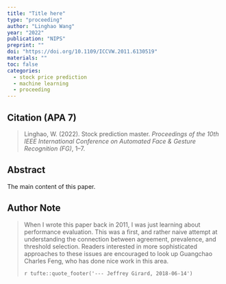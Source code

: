 ```yaml
---
title: "Title here"
type: "proceeding"
author: "Linghao Wang"
year: "2022"
publication: "NIPS"
preprint: ""
doi: "https://doi.org/10.1109/ICCVW.2011.6130519"
materials: ""
toc: false
categories:
  - stock price prediction
  - machine learning
  - proceeding
---
```


## Citation (APA 7)

> Linghao, W. (2022). Stock prediction master. *Proceedings of the 10th IEEE International Conference on Automated Face & Gesture Recognition (FG)*, 1–7.

## Abstract

The main content of this paper.

## Author Note

> When I wrote this paper back in 2011, I was just learning about performance evaluation. This was a first, and rather naive attempt at understanding the connection between agreement, prevalence, and threshold selection. Readers interested in more sophisticated approaches to these issues are encouraged to look up Guangchao Charles Feng, who has done nice work in this area.
> 
> `r tufte::quote_footer('--- Jeffrey Girard, 2018-06-14')`
